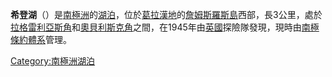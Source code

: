 {{coord|64|2|S|58|18|W|source:GNIS|display=title}}

'''希登湖'''（{{lang-en|Hidden Lake}}）是[[南極洲|南極洲]]的[[湖泊|湖泊]]，位於[[葛拉漢地|葛拉漢地]]的[[詹姆斯羅斯島|詹姆斯羅斯島]]西部，長3公里，處於[[拉格雷利亞斯角|拉格雷利亞斯角]]和[[奧貝利斯克角|奧貝利斯克角]]之間，在1945年由[[英國|英國]]探險隊發現，現時由[[南極條約體系|南極條約體系]]管理。

{{DEFAULTSORT:Hidden Lake}}
[[Category:南極洲湖泊|Category:南極洲湖泊]]


{{JamesRossIsland-geo-stub}}